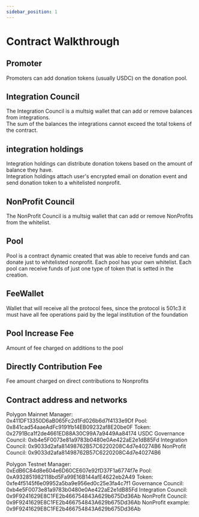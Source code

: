 ```yaml
---
sidebar_position: 1
---
```


# Contract Walkthrough
## Promoter
Promoters can add donation tokens (usually USDC) on the donation pool.

## Integration Council
The Integration Council is a multsig wallet that can add or remove balances from integrations.  
The sum of the balances the integrations cannot exceed the total tokens of the contract.

## integration holdings
Integration holdings can distribute donation tokens based on the amount of balance they have.  
Integration holdings attach user's encrypted email on donation event and send donation token to a whitelisted nonprofit.

## NonProfit Council
The NonProfit Council is a multsig wallet that can add or remove NonProfits from the whitelist.

## Pool
Pool is a contract dynamic created that was able to receive funds and can donate just to whitelisted nonprofit. 
Each pool has your own whitelist. Each pool can receive funds of just one type of token that is setted in the creation.

## FeeWallet
Wallet that will receive all the protocol fees, since the protocol is 501c3 it must have all fee operations paid by the legal institution of the foundation

## Pool Increase Fee
Amount of fee charged on additions to the pool

## Directly Contribution Fee
Fee amount charged on direct contributions to Nonprofits

## Contract address and networks
Polygon Mainnet
Manager: 0x411DF13350D6aB065Fc2d1Fd026b6d7f4133e9Df
Pool: 0x841cad54aaeAdFc9191fb14EB09232af8E20be0F
Token: 0x2791Bca1f2de4661ED88A30C99A7a9449Aa84174 USDC
Governance Council: 0xb4e5F0073e81a9783b0480e0Ae422aE2e1dB85Fd
Integration Council: 0x9033d2afa81498762B57C6220208C4d7e40274B6
NonProfit Council: 0x9033d2afa81498762B57C6220208C4d7e40274B6


Polygon Testnet
Manager: 0xEdB6C84d8e604e6D60CE607e92fD37F1a6774f7e
Pool: 0xA932851982118bd5Fa99E16B144afE4622eb2A49
Token: 0xfe4f5145f6e09952a5ba9e956ed0c25e3fa4c7f1
Governance Council: 0xb4e5F0073e81a9783b0480e0Ae422aE2e1dB85Fd
Integration Council: 0x9F9241629E8C1FE2b466754843A629b675Dd36Ab
NonProfit Council: 0x9F9241629E8C1FE2b466754843A629b675Dd36Ab
NonProfit example: 0x9F9241629E8C1FE2b466754843A629b675Dd36Ab


